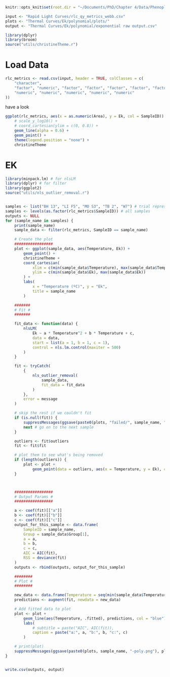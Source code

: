 ```r
knitr::opts_knit$set(root.dir = "~/Documents/PhD/Chapter 4/Data/Phenoplate data/R analysis")

input <- "Rapid Light Curves/rlc_qy_metrics_webb.csv"
plots <- "Thermal Curves/Ek/polynomial/plots/"
output <- "Thermal Curves/Ek/polynomial/exponential raw output.csv"
```

```r
library(dplyr)
library(broom)
source("utils/christineTheme.r")
```

# Load Data
```r
rlc_metrics <- read.csv(input, header = TRUE, colClasses = c(
    "character",
    "factor", "numeric", "factor", "factor", "factor", "factor", "factor", "factor",
    "numeric", "numeric", "numeric", "numeric", "numeric"
))
```

have a look
```R
ggplot(rlc_metrics, aes(x = as.numeric(Area), y = Ek, col = SampleID)) +
    # scale_y_log10() +
    # coord_cartesian(ylim = c(0, 0.8)) +
    geom_line(alpha = 0.6) +
    geom_point() +
    theme(legend.position = "none") +
    christineTheme
```

# EK
```r
library(minpack.lm) # for nlsLM
library(dplyr) # for filter
library(ggplot2)
source("utils/nls_outlier_removal.r")


samples <- list("BH 13", "LI F5", "MO S3", "TB 2", "W7") # trial representative samples
samples <- levels(as.factor(rlc_metrics$SampleID)) # all samples
outputs <- NULL
for (sample_name in samples) {
    print(sample_name)
    sample_data <- filter(rlc_metrics, SampleID == sample_name)

    # Create the plot
    #################
    plot <- ggplot(sample_data, aes(Temperature, Ek)) +
        geom_point() +
        christineTheme +
        coord_cartesian(
            xlim = c(min(sample_data$Temperature), max(sample_data$Temperature)),
            ylim = c(min(sample_data$Ek), max(sample_data$Ek))
        ) +
        labs(
            x = "Temperature (ºC)", y = "Ek",
            title = sample_name
        )

    #######
    # Fit #
    #######

    fit_data <- function(data) {
        nlsLM(
            Ek ~ a * Temperature^2 + b * Temperature + c,
            data = data,
            start = list(a = 1, b = 1, c = 1),
            control = nls.lm.control(maxiter = 500)
        )
    }

    fit <- tryCatch(
        {
            nls_outlier_removal(
                sample_data,
                fit_data = fit_data
            )
        },
        error = message
    )

    # skip the rest if we couldn't fit
    if (is.null(fit)) {
        suppressMessages(ggsave(paste0(plots, "failed/", sample_name, "-poly.png"), plot))
        next # go on to the next sample
    }

    outliers <- fit$outliers
    fit <- fit$fit

    # plot them to see what's being removed
    if (length(outliers)) {
        plot <- plot +
            geom_point(data = outliers, aes(x = Temperature, y = Ek), colour = "red", pch = 1, size = 3)
    }



    #################
    # Output Params #
    #################

    a <- coef(fit)[["a"]]
    b <- coef(fit)[["b"]]
    c <- coef(fit)[["c"]]
    output_for_this_sample <- data.frame(
        SampleID = sample_name,
        Group = sample_data$Group[1],
        a = a,
        b = b,
        c = c,
        AIC = AIC(fit),
        RSS = deviance(fit)
    )
    outputs <- rbind(outputs, output_for_this_sample)

    ########
    # Plot #
    ########

    new_data <- data.frame(Temperature = seq(min(sample_data$Temperature) - 10, max(sample_data$Temperature) + 10, 0.2))
    predictions <- augment(fit, newdata = new_data)

    # Add fitted data to plot
    plot <- plot +
        geom_line(aes(Temperature, .fitted), predictions, col = "blue") +
        labs(
            # subtitle = paste("AIC", AIC(fit)),
            caption = paste("a:", a, "b:", b, "c:", c)
        )

    # print(plot)
    suppressMessages(ggsave(paste0(plots, sample_name, "-poly.png"), plot))
}


write.csv(outputs, output)
```

